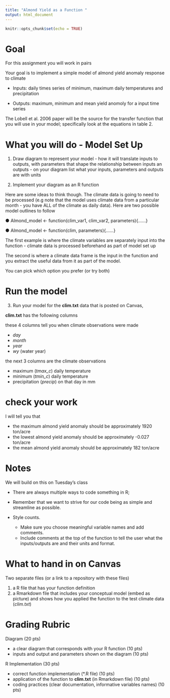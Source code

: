 ```yaml
---
title: "Almond Yield as a Function "
output: html_document
---
```


```r
knitr::opts_chunk$set(echo = TRUE)
```

# Goal

 For this assignment you will work in pairs

Your goal is to implement a simple model of almond yield anomaly response to climate

* Inputs: daily times series of minimum, maximum daily temperatures and precipitation

* Outputs: maximum, minimum and mean yield anomoly for a input time series


The Lobell et al. 2006 paper will be the source for the transfer function that you will use in your model; specifically look at the equations in table 2.

# What you will do - Model Set Up

1. Draw diagram to represent your model - how it will translate inputs to outputs, with parameters that shape the relationship between inputs an outputs - on your diagram list what your inputs, parameters and outputs are with units

2.  Implement your diagram as an R function

Here are some ideas to think though. The climate data is going to need to be processed (e.g note that the model uses climate data from a particular month - you have ALL of the climate as daily data).  Here are two possible model outlines to follow

●      Almond_model <- function(clim_var1, clim_var2, parameters){……}

●      Almond_model <- function(clim, parameters){……}


The first example is where the climate variables are separately input into the function - climate data is processed beforehand as part of model set up

The second is where a climate data frame is the input in the function and you extract the useful data from it as part of the model. 


You can pick which option you prefer (or try both)

# Run the model

3.  Run your model for the **clim.txt** data that is posted on Canvas, 

**clim.txt** has the following columns 

these 4 columns tell you when climate observations were made 

* *day*
* *month*
* *year* 
* *wy* (water year) 


the next 3 columns are the climate observations

* maximum (*tmax_c*) daily temperature 
* minimum (*tmin_c*) daily temperature 
* precipitation (*precip*) on that day in mm

# check your work 

I will tell you that

* the maximum almond yield anomaly should be approximately 1920 ton/acre
* the lowest almond yield anomaly should be approximately -0.027 ton/acre
* the mean almond yield anomaly should be approximately 182 ton/acre


#  Notes

We will build on this on Tuesday's class 

* There are always multiple ways to code something in R;

* Remember that we want to strive for our code being as simple and streamline as possible. 

* Style counts. 
  * Make sure you choose meaningful variable names and add comments. 
  * Include comments at the top of the function to tell the user what the inputs/outputs are and their units and format.

# What to hand in on Canvas 

Two separate files (or a link to a repository with these files)

1. a R file that has your function definition
2. a Rmarkdown file that includes your conceptual model (embed as picture) and
shows how you applied the function to the test climate data (*clim.txt*)

# Grading Rubric

Diagram (20 pts)

  * a clear diagram that corresponds with your R function (10 pts)
  * inputs and output and parameters shown on the diagram (10 pts)
  
R Implementation (30 pts)

  * correct function implementation (*.R file)  (10 pts)
  * application of the function to **clim.txt** (in Rmarkdown file) (10 pts)
  * coding practices (clear documentation, informative variables names)  (10 pts)
  

